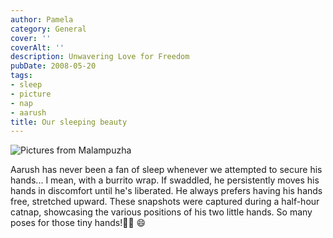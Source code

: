 ```yaml
---
author: Pamela
category: General
cover: ''
coverAlt: ''
description: Unwavering Love for Freedom
pubDate: 2008-05-20
tags:
- sleep
- picture
- nap
- aarush
title: Our sleeping beauty
---
```



<Image src={pic1} alt="Pictures from Malampuzha"/>

Aarush has never been a fan of sleep whenever we attempted to secure his hands... I mean, with a burrito wrap. If swaddled, he persistently moves his hands in discomfort until he's liberated. He always prefers having his hands free, stretched upward. These snapshots were captured during a half-hour catnap, showcasing the various positions of his two little hands. So many poses for those tiny hands!💪🏼 😄
